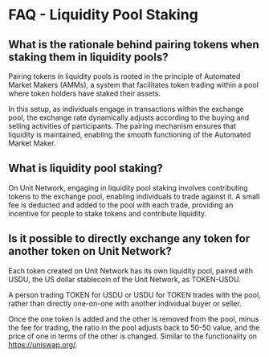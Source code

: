 # FAQ - Liquidity Pool Staking

## What is the rationale behind pairing tokens when staking them in liquidity pools?

Pairing tokens in liquidity pools is rooted in the principle of Automated Market Makers (AMMs), a system that facilitates token trading within a pool where token holders have staked their assets.

In this setup, as individuals engage in transactions within the exchange pool, the exchange rate dynamically adjusts according to the buying and selling activities of participants. The pairing mechanism ensures that liquidity is maintained, enabling the smooth functioning of the Automated Market Maker.

## What is liquidity pool staking?

On Unit Network, engaging in liquidity pool staking involves contributing tokens to the exchange pool, enabling individuals to trade against it. A small fee is deducted and added to the pool with each trade, providing an incentive for people to stake tokens and contribute liquidity.

## Is it possible to directly exchange any token for another token on Unit Network?

Each token created on Unit Network has its own liquidity pool, paired with USDU, the US dollar stablecoin of the Unit Network, as TOKEN-USDU.

A person trading TOKEN for USDU or USDU for TOKEN trades with the pool, rather than directly one-on-one with another individual buyer or seller.

Once the one token is added and the other is removed from the pool, minus the fee for trading, the ratio in the pool adjusts back to 50-50 value, and the price of one in terms of the other is changed. Similar to the functionality on https://uniswap.org/.
